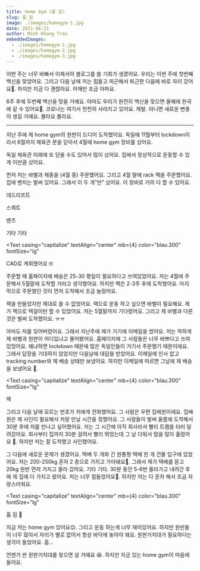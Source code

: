 ```yaml
---
title: Home Gym (홈 짐)
slug: 홈_짐
image: ./images/homegym-1.jpg
date: 2021-06-21
author: Minh Khang Tran
embeddedImages:
  - ./images/homegym-1.jpg
  - ./images/homegym-2.jpg
  - ./images/homegym-3.jpg
---
```



이번 주는 너무 바빠서 이제서야 블로그를 쓸 기회가 생겼어요. 우리는 이번 주에 첫번째 백신을 맞았어요. 그리고 다음 날에 저는 힘들고 피곤해서 퇴근한 다음에 바로 자러 갔어요🥲. 하지만 지금 다 괜찮아요. 어깨만 조금 아파요.

6주 후에 두번째 백신을 맞을 거예요. 아마도 우리가 완전히 백신을 맞으면 올해에 한국에 갈 수 있어요🤔. 코로나는 여기서 천천히 사라지고 있어요. 제발. 아니면 새로운 변종이 생길 거예요. 몰라요 몰라요.

---

지난 주에 제 home gym의 원판이 드디어 도착했어요. 독일에 11월부터 lockdown이라서 6월까지 체육관 문을 닫아서 4월에 home gym 장비를 샀어요.

독일 체육관 미래에 또 닫을 수도 있어서 많이 샀어요. 집에서 정상적으로 운동할 수 있게 이만큼 샀어요.

먼저 저는 바벨과 체중을 (4월 중) 주문했어요. 그리고 4월 말에 rack 랙을 주문했어요. 집에 벤치는 벌써 있어요. 그래서 이 두 개”만” 샀어요. 이 장비로 거의 다 할 수 있어요.

데드리프트

스쿼트

벤츠

기타 기타



<GatsbyImage
  image={getImage(props.embeddedImages[0])}
  alt="CAD로 계회했어요 🤓"
  className="post-img"
/>
<Text
  casing="capitalize"
  textAlign="center"
  mb={4}
  color="blau.300"
  fontSize="lg"
>
  CAD로 계회했어요 🤓
</Text>

주문할 때 홈페이지에 배송은 25-30 평일이 필요하다고 쓰여있었어요. 저는 4월에 주문해서 5월말에 도착할 거라고 생각했어요. 하지만 랙은 2-3주 후에 도착했어요. 마지막으로 주문했던 것이 먼저 도착해서 조금 놀랐어요.

랙을 만들었지만 제대로 쓸 수 없었어요. 랙으로 운동 하고 싶으면 바벨이 필요해요. 제가 랙으로 택걸이만 할 수 있었어요. 저는 5월말까지 기다렸어요. 그리고 제 바벨과 다른 것은 벌써 도착했어요. ㅠㅠ

아마도 저를 잊어버렸어요. 그래서 지난주에 제가 거기에 이메일을 썼어요. 저는 착하게 제 바벨과 원판이 어디있냐고 물어봤어요. 홈페이지에 그 사람들은 너무 바쁘다고 쓰여있었어요. 왜냐하면 lockdown 때문에 많은 독일인들이 거기서 주문했기 때문이에요. 그래서 답장을 기대하지 않았지만 다음날에 대답을 받았어요. 이메일에 인사 없고 tracking number와 제 배송 상태만 보냈어요. 하지만 이메일에 따르면 그날에 제 배송을 보냈어요 🤔.

<GatsbyImage
  image={getImage(props.embeddedImages[1])}
  alt="랙"
  className="post-img"
/>
<Text
  casing="capitalize"
  textAlign="center"
  mb={4}
  color="blau.300"
  fontSize="lg"
>
  랙
</Text>

그리고 다음 날에 모르는 번호가 저에게 전화했어요. 그 사람은 우편 집배원이에요. 집배원은 제 사인이 필요해서 저랑 만날 시간을 정했어요. 그 사람들이 벌써 울름에 도착해서 30분 후에 저를 만나고 싶어했어요. 저는 그 시간에 아직 회사라서 빨리 트램을 타러 달려갔어요. 회사부터 집까지 30분 걸려서 빨리 뛰었는데 그 날 더워서 땀을 많이 훌렸어요 🥲. 하지만 저는 잘 도착했고 사인했어요.

그 다음에 새로운 문제가 생겼어요. 택배 두 개와 긴 원통형 택배 한 개 건물 입구에 있었어요. 저는 200-250kg 혼자 2 층으로 가지고 가야돼요🥲. 그래서 제가 택배를 뜯고 20kg 원반 먼저 가지고 올라 갔어요. 기타 기타. 30분 동안 5-6번 올라가고 내려간 후에 제 집에 다 가지고 왔어요. 저는 너무 힘들었어요🥲. 하지만 저는 다 혼자 해서 조금 자랑스러워요.

<GatsbyImage
  image={getImage(props.embeddedImages[2])}
  alt="홈 짐 🤗"
  className="post-img"
/>
<Text
  casing="capitalize"
  textAlign="center"
  mb={4}
  color="blau.300"
  fontSize="lg"
>
  홈 짐 🤗
</Text>

지금 저는 home gym 있어요😌. 그리고 운동 하는게 너무 재미있어요. 하지만 원반들이 너무 많아서 자리가 별로 없어서 항상 바닥에 놓아야 돼요. 원판거치대가 필요하다는 생각이 들었어요. 흠...

언젠가 싼 원판거치대를 찾으면 살 거예요 😆. 하지만 지금 있는 home gym이 마음에 들어요.